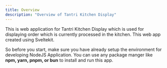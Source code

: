 ```yaml
---
title: Overview
description: "Overview of Tantri Kitchen Display"
---
```


This is web application for Tantri Kitchen Display which is used for displaying order which is currently processed in the kitchen. This web app created using Sveltekit.

So before you start, make sure you have already setup the environment for developing NodeJS Application. You can use any package manger like <b>npm, yarn, pnpm, or bun</b> to install and run this app.
